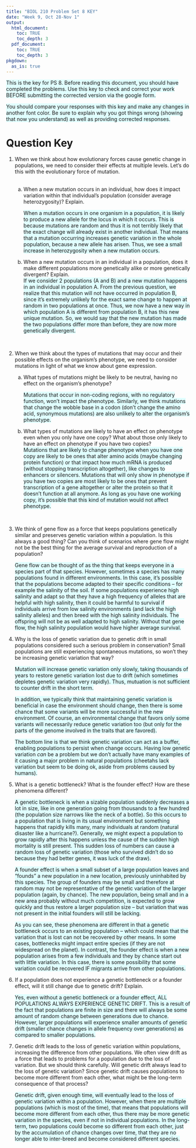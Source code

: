 ```yaml
---
title: "BIOL 210 Problem Set 8 KEY"
date: "Week 9, Oct 28-Nov 1"
output: 
  html_document:
    toc: TRUE
    toc_depth: 3
  pdf_document:
    toc: TRUE
    toc_depth: 3
pkgdown:
  as_is: true
---
```

<text style="background-color:lightcyan">This is the key for PS 8. Before reading this document, you should have completed the problems. Use this key to check and correct your work BEFORE submitting the corrected version via the google form.</text>

<text style="background-color:lightcyan">You should compare your responses with this key and make any changes in another font color. Be sure to explain why you got things wrong (showing that now you understand) as well as providing corrected responses.</text>


# Question Key

<ol>
<li>When we think about how evolutionary forces cause genetic change in populations, we need to consider their effects at multiple levels. Let’s do this with the evolutionary force of mutation.</li><br>
<ol type="a">
<li>When a new mutation occurs in an individual, how does it impact variation within that individual’s population (consider average heterozygosity)? Explain.</li>

<text style="background-color:lightcyan">When a mutation occurs in one organism in a population, it is likely to produce a new allele for the locus in which it occurs. This is because mutations are random and thus it is not terribly likely that the exact change will already exist in another individual. That means that a mutation occurring increases genetic variation in the whole population, because a new allele has arisen. Thus, we see a small increase in heterozygosity when a new mutation occurs.</text><br>

<li>When a new mutation occurs in an individual in a population, does it make different populations more genetically alike or more genetically divergent? Explain.</li>

<text style="background-color:lightcyan">If we consider 2 populations (A and B) and a new mutation happens in an individual in population A. From the previous question, we realize that this mutation will not have occurred in population B, since it’s extremely unlikely for the exact same change to happen at random in two populations at once. Thus, we now have a new way in which population A is different from population B, it has this new unique mutation. So, we would say that the new mutation has made the two populations differ more than before, they are now more genetically divergent.</text>
</ol><br>

<li>When we think about the types of mutations that may occur and their possible effects on the organism’s phenotype, we need to consider mutations in light of what we know about gene expression.</li>

<ol type="a">
<li>What types of mutations might be likely to be neutral, having no effect on the organism’s phenotype?</li>

<text style="background-color:lightcyan">Mutations that occur in non-coding regions, with no regulatory function, won’t impact the phenotype. Similarly, we think mutations that change the wobble base in a codon (don’t change the amino acid, synonymous mutations) are also unlikely to alter the organism’s phenotype. </text><br>

<li>What types of mutations are likely to have an effect on phenotype even when you only have one copy? What about those only likely to have an effect on phenotype if you have two copies?</li>

<text style="background-color:lightcyan">Mutations that are likely to change phenotype when you have one copy are likely to be ones that alter amino acids (maybe changing protein function) or that impact how much mRNA is produced (without stopping transcription altogether), like changes to enhancers or silencers. Mutations that will only show in phenotype if you have two copies are most likely to be ones that prevent transcription of a gene altogether or alter the protein so that it doesn’t function at all anymore. As long as you have one working copy, it’s possible that this kind of mutation would not affect phenotype. </text>
</ol><br>

<li>We think of gene flow as a force that keeps populations genetically similar and preserves genetic variation within a population. Is this always a good thing? Can you think of scenarios where gene flow might not be the best thing for the average survival and reproduction of a population?</li>

<text style="background-color:lightcyan">Gene flow can be thought of as the thing that keeps everyone in a species part of that species. However, sometimes a species has many populations found in different environments. In this case, it’s possible that the populations become adapted to their specific conditions – for example the salinity of the soil. If some populations experience high salinity and adapt so that they have a high frequency of alleles that are helpful with high salinity, then it could be harmful to survival if individuals arrive from low salinity environments (and lack the high salinity alleles) and then breed with the high salinity individuals. The offspring will not be as well adapted to high salinity. Without that gene flow, the high salinity population would have higher average survival. </text><br>

<li>Why is the loss of genetic variation due to genetic drift in small populations considered such a serious problem in conservation? Small populations are still experiencing spontaneous mutations, so won’t they be increasing genetic variation that way?</li>

<text style="background-color:lightcyan">Mutation will increase genetic variation only slowly, taking thousands of years to restore genetic variation lost due to drift (which sometimes depletes genetic variation very rapidly). Thus, mutuation is not sufficient to counter drift in the short term.</text>

<text style="background-color:lightcyan">In addition, we typically think that maintaining genetic variation is beneficial in case the environment should change, then there is some chance that some variants will be more successful in the new environment. Of course, an environmental change that favors only some variants will necessarily reduce genetic variation too (but only for the parts of the genome involved in the traits that are favored). </text>

<text style="background-color:lightcyan">The bottom line is that we think genetic variation can act as a buffer, enabling populations to persist when change occurs. Having low genetic variation *can* be a problem but we don’t actually have many examples of it causing a major problem in natural populations (cheetahs lack variation but seem to be doing ok, aside from problems caused by humans). </text><br>

<li>What is a genetic bottleneck? What is the founder effect? How are these phenomena different?</li>

<text style="background-color:lightcyan">A genetic bottleneck is when a sizable population suddenly decreases a lot in size, like in one generation going from thousands to a few hundred (the population size narrows like the neck of a bottle). So this occurs to a population that is living in its usual environment but something happens that rapidly kills many, many individuals at random (natural disaster like a hurricane?). Generally, we might expect a population to grow rapidly after this happens unless the cause of the sudden high mortality is still present. This sudden loss of numbers can cause a random loss of genetic variation (those who survived didn’t do so because they had better genes, it was luck of the draw). </text>

<text style="background-color:lightcyan">A founder effect is when a small subset of a large population leaves and “founds” a new population in a new location, previously uninhabited by this species. The group of founders may be small and therefore at random may not be representative of the genetic variation of the larger population (again, by chance). The new population, being small and in a new area probably without much competition, is expected to grow quickly and thus restore a larger population size – but variation that was not present in the initial founders will still be lacking.</text>

<text style="background-color:lightcyan">As you can see, these phenomena are different in that a genetic bottleneck occurs to an existing population – which could mean that the variation that is lost can not be recovered by other means. In some cases, bottlenecks might impact entire species (if they are not widespread on the planet). In contrast, the founder effect is when a new population arises from a few individuals and they by chance start out with little variation. In this case, there is some possibility that some variation could be recovered IF migrants arrive from other populations. </text><br>


<li>If a population does not experience a genetic bottleneck or a founder effect, will it still change due to genetic drift? Explain.</li>

<text style="background-color:lightcyan">Yes, even without a genetic bottleneck or a founder effect, ALL POPULATIONS ALWAYS EXPERIENCE GENETIC DRIFT. This is a result of the fact that populations are finite in size and there will always be some amount of random change between generations due to chance. However, larger populations will experience smaller amounts of genetic drift (smaller chance changes in allele frequency over generations) as compared to smaller populations.  </text><br>

<li>Genetic drift leads to the loss of genetic variation within populations, increasing the difference from other populations. We often view drift as a force that leads to problems for a population due to the loss of variation. But we should think carefully. Will genetic drift always lead to the loss of genetic variation? Since genetic drift causes populations to become more different from each other, what might be the long-term consequence of that process?</li>

<text style="background-color:lightcyan">Genetic drift, given enough time, will eventually lead to the loss of genetic variation within a population. However, when there are multiple populations (which is most of the time), that means that populations will become more different from each other, thus there may be more genetic variation in the species, even if not in individual populations. In the long-term, two populations could become so different from each other, just by the accumulation of chance changes over time, that they are no longer able to inter-breed and become considered different species.</text>